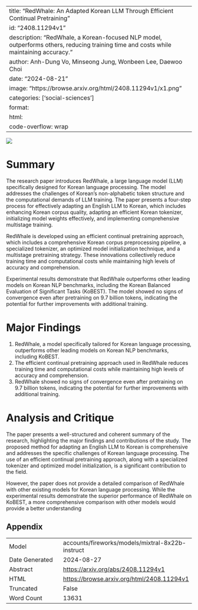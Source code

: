 
---
title: "RedWhale: An Adapted Korean LLM Through Efficient Continual Pretraining"
id: "2408.11294v1"
description: "RedWhale, a Korean-focused NLP model, outperforms others, reducing training time and costs while maintaining accuracy."
author: Anh-Dung Vo, Minseong Jung, Wonbeen Lee, Daewoo Choi
date: "2024-08-21"
image: "https://browse.arxiv.org/html/2408.11294v1/x1.png"
categories: ['social-sciences']
format:
  html:
    code-overflow: wrap
---

![](https://browse.arxiv.org/html/2408.11294v1/x1.png)

# Summary

The research paper introduces RedWhale, a large language model (LLM) specifically designed for Korean language processing. The model addresses the challenges of Korean's non-alphabetic token structure and the computational demands of LLM training. The paper presents a four-step process for effectively adapting an English LLM to Korean, which includes enhancing Korean corpus quality, adapting an efficient Korean tokenizer, initializing model weights effectively, and implementing comprehensive multistage training.

RedWhale is developed using an efficient continual pretraining approach, which includes a comprehensive Korean corpus preprocessing pipeline, a specialized tokenizer, an optimized model initialization technique, and a multistage pretraining strategy. These innovations collectively reduce training time and computational costs while maintaining high levels of accuracy and comprehension.

Experimental results demonstrate that RedWhale outperforms other leading models on Korean NLP benchmarks, including the Korean Balanced Evaluation of Significant Tasks (KoBEST). The model showed no signs of convergence even after pretraining on 9.7 billion tokens, indicating the potential for further improvements with additional training.

# Major Findings

1. RedWhale, a model specifically tailored for Korean language processing, outperforms other leading models on Korean NLP benchmarks, including KoBEST.
2. The efficient continual pretraining approach used in RedWhale reduces training time and computational costs while maintaining high levels of accuracy and comprehension.
3. RedWhale showed no signs of convergence even after pretraining on 9.7 billion tokens, indicating the potential for further improvements with additional training.

# Analysis and Critique

The paper presents a well-structured and coherent summary of the research, highlighting the major findings and contributions of the study. The proposed method for adapting an English LLM to Korean is comprehensive and addresses the specific challenges of Korean language processing. The use of an efficient continual pretraining approach, along with a specialized tokenizer and optimized model initialization, is a significant contribution to the field.

However, the paper does not provide a detailed comparison of RedWhale with other existing models for Korean language processing. While the experimental results demonstrate the superior performance of RedWhale on KoBEST, a more comprehensive comparison with other models would provide a better understanding

## Appendix

|          |          |
|----------|----------|
| Model     | accounts/fireworks/models/mixtral-8x22b-instruct       |
| Date Generated     | 2024-08-27       |
| Abstract | [https://arxiv.org/abs/2408.11294v1](https://arxiv.org/abs/2408.11294v1)        |
| HTML     | [https://browse.arxiv.org/html/2408.11294v1](https://browse.arxiv.org/html/2408.11294v1)       |
| Truncated       | False       |
| Word Count       | 13631       |